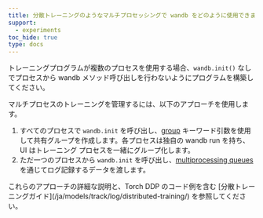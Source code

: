```yaml
---
title: 分散トレーニングのようなマルチプロセッシングで wandb をどのように使用できますか？
support:
  - experiments
toc_hide: true
type: docs
---
```

トレーニングプログラムが複数のプロセスを使用する場合、`wandb.init()` なしでプロセスから wandb メソッド呼び出しを行わないようにプログラムを構築してください。

マルチプロセスのトレーニングを管理するには、以下のアプローチを使用します。

1. すべてのプロセスで `wandb.init` を呼び出し、[group](/ja/models/runs/grouping/) キーワード引数を使用して共有グループを作成します。各プロセスは独自の wandb run を持ち、UI はトレーニング プロセスを一緒にグループ化します。
2. ただ一つのプロセスから `wandb.init` を呼び出し、[multiprocessing queues](https://docs.python.org/3/library/multiprocessing.html#exchanging-objects-between-processes) を通じてログ記録するデータを渡します。

<Note>
これらのアプローチの詳細な説明と、Torch DDP のコード例を含む [分散トレーニングガイド](/ja/models/track/log/distributed-training/) を参照してください。
</Note>